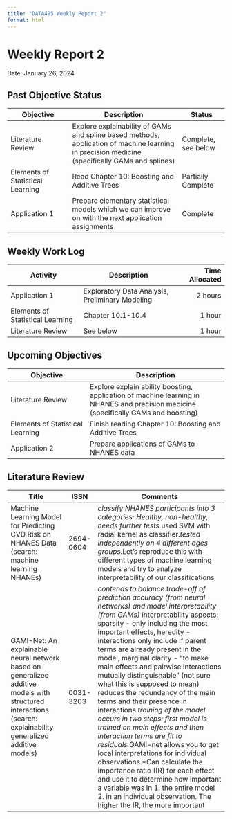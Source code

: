 ```yaml
---
title: "DATA495 Weekly Report 2"
format: html
---
```


# Weekly Report 2
Date: January 26, 2024

## Past Objective Status
Objective|Description|Status
----|-------|---
Literature Review|Explore explainability of GAMs and spline based methods, application of machine learning in precision medicine (specifically GAMs and splines)|Complete, see below
Elements of Statistical Learning|Read Chapter 10: Boosting and Additive Trees|Partially Complete
Application 1|Prepare elementary statistical models which we can improve on with the next application assignments|Complete

## Weekly Work Log
Activity|Description|Time Allocated
----|------|--:
Application 1|Exploratory Data Analysis, Preliminary Modeling|2 hours
Elements of Statistical Learning|Chapter 10.1-10.4|1 hour
Literature Review|See below|1 hour

## Upcoming Objectives
Objective|Description
----|-------
Literature Review|Explore explain ability boosting, application of machine learning in NHANES and precision medicine (specifically GAMs and boosting)
Elements of Statistical Learning|Finish reading Chapter 10: Boosting and Additive Trees
Application 2|Prepare applications of GAMs to NHANES data

## Literature Review
Title|ISSN|Comments
---|-|-------
Machine Learning Model for Predicting CVD Risk on NHANES Data (search: machine learning NHANEs)|2694-0604|*classify NHANES participants into 3 categories: Healthy, non-healthy, needs further tests.*used SVM with radial kernel as classifier.*tested independently on 4 different ages groups.*Let’s reproduce this with different types of machine learning models and try to analyze interpretability of our classifications
GAMI-Net: An explainable neural network based on generalized additive models with structured interactions (search: explainability generalized additive models)|0031-3203|*contends to balance trade-off of prediction accuracy (from neural networks) and model interpretability (from GAMs)*	interpretability aspects: sparsity - only including the most important effects, heredity - interactions only include if parent terms are already present in the model, marginal clarity - “to make main effects and pairwise interactions mutually distinguishable” (not sure what this is supposed to mean) reduces the redundancy of the main terms and their presence in interactions.*training of the model occurs in two steps: first model is trained on main effects and then interaction terms are fit to residuals.*GAMI-net allows you to get local interpretations for individual observations.*Can calculate the importance ratio (IR) for each effect and use it to determine how important a variable was in 1. the entire model 2. in an individual observation. The higher the IR, the more important


